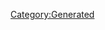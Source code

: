 {{Database/Costume/CostumeInfo
 |ID=314
 |DivaId=8
 |PrismCostumeId=24
 |Enabled=2
 |SkillId=33
 |EODICFLJAKO=False
 |AGBPBDODKBK=1
 |HMCOGDICFNB=1
 |LevelMax=0
 |HGBJODBCJDA=0
 |EGLDFPILJLG=0
 |GLEEPAFMPLO=False
 |IIELLEPEEFH=6280
}}
[[Category:Generated]]
